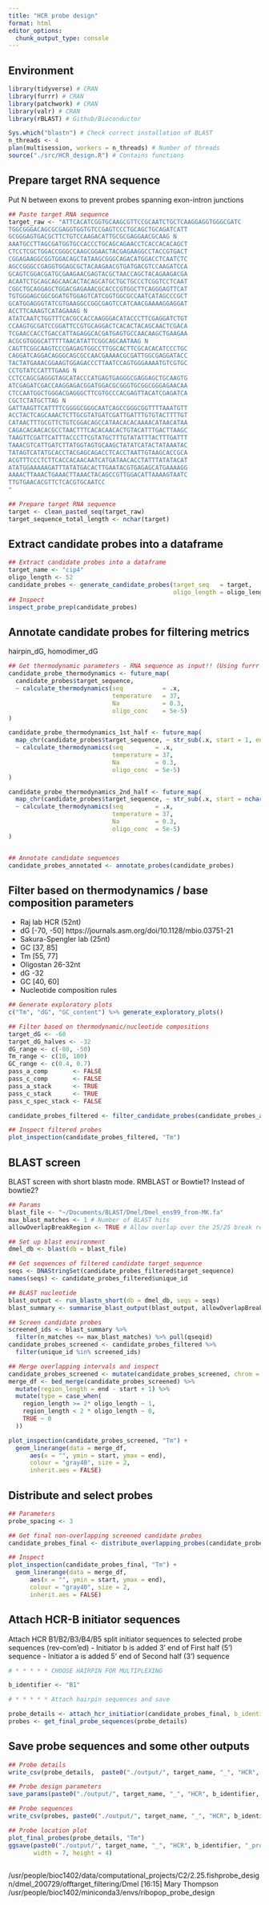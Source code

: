 ```yaml
---
title: "HCR probe design"
format: html
editor_options: 
  chunk_output_type: console
---
```


## Environment

```r
library(tidyverse) # CRAN
library(furrr) # CRAN
library(patchwork) # CRAN
library(valr) # CRAN
library(rBLAST) # Github/Bioconductor

Sys.which("blastn") # Check correct installation of BLAST
n_threads <- 4
plan(multisession, workers = n_threads) # Number of threads
source("./src/HCR_design.R") # Contains functions

```

## Prepare target RNA sequence

Put N between exons to prevent probes spanning exon-intron junctions

```r
## Paste target RNA sequence
target_raw <- "ATTCACATCGGTGCAAGCGTTCCGCAATCTGCTCAAGGAGGTGGGCGATC
TGGCGGGACAGCGCGAGGTGGTGTCCGAGTCCCTGCAGCTGCAGATCATT
GCGGGAGTGACGCTTCTGTCCAAGACATTGCGCGAGGAACGCAAG N 
AAATGCCTTAGCGATGGTGCCACCCTGCAGCAGAACCTCACCACACAGCT
CTCCTCGCTGGACCGGGCCAAGCGGAACTACGAGAAGGCCTACCGTGACT
CGGAGAAGGCGGTGGACAGCTATAAGCGGGCAGACATGGACCTCAATCTC
AGCCGGGCCGAGGTGGAGCGCTACAAGAACGTGATGACGTCCAAGATCCA
GCAGTCGGACGATGCGAAGAACGAGTACGCTAACCAGCTACAGAAGACGA
ACAATCTGCAGCAGCAACACTACAGCATGCTGCTGCCCTCGGTCCTCAAT
CGGCTGCAGGAGCTGGACGAGAAACGCACCCGTGGCTTCAGGGAGTTCAT
TGTGGGAGCGGCGGATGTGGAGTCATCGGTGGCGCCAATCATAGCCCGCT
GCATGGAGGGTATCGTGAAGGCCGGCGAGTCCATCAACGAAAAGGAGGAT
ACCTTCAAAGTCATAGAAAG N 
ATATCAATCTGGTTTCACGCCACCAAGGGACATACCCTTCGAGGATCTGT
CCAAGTGCGATCCGGATTCCGTGCAGGACTCACACTACAGCAACTCGACA
TCGAACCACCTGACCATTAGAGGCACGATGAGTGCCAACAAGCTGAAGAA
ACGCGTGGGCATTTTTAACATATTCGGCAGCAATAAG N
CAGTTCGGCAAGTCCCGAGAGTGGCCTTGGCACTTCGCACACATCCCTGC
CAGGATCAGGACAGGGCAGCGCCAACGAAAACGCGATTGGCGAGGATACC
TACTATGAAACGGAAGTGGAGACCCTTAATCCAGTGGGAAAATGTCGTGC
CCTGTATCCATTTGAAG N
CCTCCAGCGAGGGTAGCATACCCATGAGTGAGGGCGAGGAGCTGCAAGTG
ATCGAGATCGACCAAGGAGACGGATGGACGCGGGTGCGGCGGGAGAACAA
CTCCAATGGCTGGGACGAGGGCTTCGTGCCCACGAGTTACATCGAGATCA
CGCTCTATGCTTAG N
GATTAAGTTCATTTTCGGGGCGGGCAATCAGCCGGGCGGTTTTAAATGTT
ACCTACTCAGCAAACTCTTGCGTATGATCGATTGATTTGTGTACTTTTGT
CATAACTTTGCGTTCTGTCGGACAGCCATAACACACAAAACATAACATAA
CAGACACAACACGCCTAACTTTCACACAACACTGTACATTTGACTTAAGC
TAAGTTCGATTCATTTACCCTTCGTATGCTTTGTATATTTACTTTGATTT
TAAACGTCATTGATCTTATGGTAGTGCAAGCTATATCATACTATAAATAC
TATAGTCATATGCACCTACGAGCAGACCTCACCTAATTGTAAGCACCGCA
ACGTTTCCCTCTTCACCACAACAATCATGATAACACCTATTTATATACAT
ATATGGAAAAAGATTTATATGACACTTGAATACGTGAGAGCATGAAAAGG
AAAACTTAAACTGAAACTTAAACTACAGCCGTTGGACATTAAAAGTAATC
TTGTGAACACGTTCTCACGTGCAATCC
"

## Prepare target RNA sequence
target <- clean_pasted_seq(target_raw)
target_sequence_total_length <- nchar(target)

```

## Extract candidate probes into a dataframe

```r
## Extract candidate probes into a dataframe
target_name <- "cip4"
oligo_length <- 52
candidate_probes <- generate_candidate_probes(target_seq   = target,
                                              oligo_length = oligo_length)
## Inspect
inspect_probe_prep(candidate_probes)

```

## Annotate candidate probes for filtering metrics

hairpin_dG, homodimer_dG 

```r
## Get thermodynamic parameters - RNA sequence as input!! (Using furrr package to speed up processing)
candidate_probe_thermodynamics <- future_map(
  candidate_probes$target_sequence, 
  ~ calculate_thermodynamics(seq           = .x, 
                             temperature   = 37,
                             Na            = 0.3,
                             oligo_conc    = 5e-5)
)

candidate_probe_thermodynamics_1st_half <- future_map(
  map_chr(candidate_probes$target_sequence, ~ str_sub(.x, start = 1, end = nchar(.x)/2 - 1)),
  ~ calculate_thermodynamics(seq         = .x,
                             temperature = 37,
                             Na          = 0.3,
                             oligo_conc  = 5e-5)
)

candidate_probe_thermodynamics_2nd_half <- future_map(
  map_chr(candidate_probes$target_sequence, ~ str_sub(.x, start = nchar(.x)/2 + 2, end = nchar(.x))),
  ~ calculate_thermodynamics(seq         = .x,
                             temperature = 37,
                             Na          = 0.3,
                             oligo_conc  = 5e-5)
)


## Annotate candidate sequences 
candidate_probes_annotated <- annotate_probes(candidate_probes)

```

## Filter based on thermodynamics / base composition parameters 

- Raj lab HCR (52nt)
 - dG [-70, -50] https://journals.asm.org/doi/10.1128/mbio.03751-21 
- Sakura-Spengler lab (25nt) 
 - GC [37, 85]
 - Tm [55, 77]
- Oligostan 26-32nt
 - dG -32
 - GC [40, 60]
 - Nucleotide composition rules

```r
## Generate exploratory plots
c("Tm", "dG", "GC_content") %>% generate_exploratory_plots()
```

```r
## Filter based on thermodynamic/nucleotide compositions
target_dG <- -60
target_dG_halves <- -32
dG_range <- c(-80, -50)
Tm_range <- c(10, 100)
GC_range <- c(0.4, 0.7)
pass_a_comp       <- FALSE
pass_c_comp       <- FALSE
pass_a_stack      <- TRUE
pass_c_stack      <- TRUE
pass_c_spec_stack <- FALSE

candidate_probes_filtered <- filter_candidate_probes(candidate_probes_annotated)

## Inspect filtered probes
plot_inspection(candidate_probes_filtered, "Tm")

```


## BLAST screen

BLAST screen with short blastn mode.
RMBLAST or Bowtie1? Instead of bowtie2?

```r
## Params
blast_file <- "~/Documents/BLAST/Dmel/Dmel_ens99_from-MK.fa"
max_blast_matches <- 1 # Number of BLAST hits
allowOverlapBreakRegion <- TRUE # Allow overlap over the 25/25 break region?

## Set up blast environment
dmel_db <- blast(db = blast_file)

## Get sequences of filtered candidate target_sequence 
seqs <- DNAStringSet(candidate_probes_filtered$target_sequence)
names(seqs) <- candidate_probes_filtered$unique_id

## BLAST nucleotide
blast_output <- run_blastn_short(db = dmel_db, seqs = seqs)
blast_summary <- summarise_blast_output(blast_output, allowOverlapBreakRegion)

## Screen candidate probes
screened_ids <- blast_summary %>% 
  filter(n_matches <= max_blast_matches) %>% pull(qseqid)
candidate_probes_screened <- candidate_probes_filtered %>%
  filter(unique_id %in% screened_ids)

## Merge overlapping intervals and inspect  
candidate_probes_screened <- mutate(candidate_probes_screened, chrom = "valr")
merge_df <- bed_merge(candidate_probes_screened) %>%
  mutate(region_length = end - start + 1) %>%
  mutate(type = case_when(
    region_length >= 2* oligo_length ~ 1,
    region_length < 2 * oligo_length ~ 0,
    TRUE ~ 0
  ))

plot_inspection(candidate_probes_screened, "Tm") +
  geom_linerange(data = merge_df, 
      aes(x = "", ymin = start, ymax = end),
      colour = "gray40", size = 2,
      inherit.aes = FALSE)

```

## Distribute and select probes

```r
## Parameters
probe_spacing <- 3

## Get final non-overlapping screened candidate probes 
candidate_probes_final <- distribute_overlapping_probes(candidate_probes_screened, merge_df, probe_spacing = 3)

## Inspect
plot_inspection(candidate_probes_final, "Tm") +
  geom_linerange(data = merge_df, 
      aes(x = "", ymin = start, ymax = end),
      colour = "gray40", size = 2,
      inherit.aes = FALSE)

```

## Attach HCR-B initiator sequences 

Attach HCR B1/B2/B3/B4/B5 split initiator sequences to selected probe sequences (rev-com'ed)
 - Initiator b is added 3' end of First half (5') sequence
 - Initiator a is added 5' end of Second half (3') sequence

```r
# * * * * * CHOOSE HAIRPIN FOR MULTIPLEXING

b_identifier <- "B1"

# * * * * * Attach hairpin sequences and save 

probe_details <- attach_hcr_initiatior(candidate_probes_final, b_identifier = b_identifier)
probes <- get_final_probe_sequences(probe_details)

```

## Save probe sequences and some other outputs

```r
## Probe details
write_csv(probe_details,  paste0("./output/", target_name, "_", "HCR", b_identifier, "_details.csv"))

## Probe design parameters
save_params(paste0("./output/", target_name, "_", "HCR", b_identifier, "_params.txt"))

## Probe sequences
write_csv(probes, paste0("./output/", target_name, "_", "HCR", b_identifier, "_probes.csv"))

## Probe location plot
plot_final_probes(probe_details, "Tm")
ggsave(paste0("./output/", target_name, "_", "HCR", b_identifier, "_probes.pdf"), 
       width = 7, height = 4)
  
```

























/usr/people/bioc1402/data/computational_projects/C2/2.25.fishprobe_design/dmel_200729/offtarget_filtering/Dmel
[16:15] Mary Thompson
/usr/people/bioc1402/miniconda3/envs/ribopop_probe_design






















































